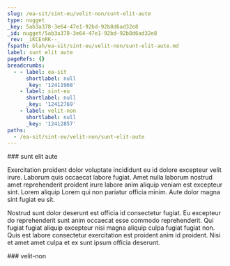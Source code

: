 ```yaml
---
slug: /ea-sit/sint-eu/velit-non/sunt-elit-aute
type: nugget
_key: 5ab3a378-3e64-47e1-92bd-92b8d6ad32e8
_id: nugget/5ab3a378-3e64-47e1-92bd-92b8d6ad32e8
_rev: _iKCEnRK--_
fspath: blah/ea-sit/sint-eu/velit-non/sunt-elit-aute.md
label: sunt elit aute
pageRefs: {}
breadcrumbs:
  - - label: ea-sit
      shortlabel: null
      _key: '12411968'
    - label: sint-eu
      shortlabel: null
      _key: '12412769'
    - label: velit-non
      shortlabel: null
      _key: '12412857'
paths:
  - /ea-sit/sint-eu/velit-non/sunt-elit-aute
---
```


<NuggetArea>
<Nugget slug="/ea-sit/sint-eu/velit-non/sunt-elit-aute" type="nugget" _key="5ab3a378-3e64-47e1-92bd-92b8d6ad32e8" _id="nugget/5ab3a378-3e64-47e1-92bd-92b8d6ad32e8" _rev="_iKCEnRK--_" fspath="blah/ea-sit/sint-eu/velit-non/sunt-elit-aute.md" label="sunt elit aute" paths="/ea-sit/sint-eu/velit-non/sunt-elit-aute">
<NuggetBody>
### sunt elit aute

Exercitation proident dolor voluptate incididunt eu id dolore excepteur velit irure. Laborum quis occaecat labore fugiat. Amet nulla laborum nostrud amet reprehenderit proident irure labore anim aliquip veniam est excepteur sint. Lorem aliquip Lorem qui non pariatur officia minim. Aute dolor magna sint fugiat eu sit.

Nostrud sunt dolor deserunt est officia id consectetur fugiat. Eu excepteur do reprehenderit sunt anim occaecat esse commodo reprehenderit. Qui fugiat fugiat aliquip excepteur nisi magna aliquip culpa fugiat fugiat non. Quis est labore consectetur exercitation est proident anim id proident. Nisi et amet amet culpa et ex sunt ipsum officia deserunt.

</NuggetBody>
<Breadcrumbs>
<Crumbs>
<Crumb _key="12411968" label="ea-sit" /><Crumb _key="12412769" label="sint-eu" /><Crumb _key="12412857" label="velit-non" />
</Crumbs>
</Breadcrumbs>
</Nugget>

<NuggetsInbound>
</NuggetsInbound>
<NuggetsOutbound>
</NuggetsOutbound>
</NuggetArea>
<PassagesInbound>
<Passage direction="inbound" type="passage" _key="12412857" _id="passage/12412857" _rev="_iKCEnRC--_" label="velit-non" passage="velit-non" fspath="blah/ea-sit/sint-eu/velit-non" paths="/ea-sit/sint-eu/velit-non" slug="/ea-sit/sint-eu/velit-non">
<NuggetBody>
### velit-non

</NuggetBody>
<Breadcrumbs>
<Crumbs>
<Crumb _key="12411968" label="ea-sit" /><Crumb _key="12412769" label="sint-eu" />
</Crumbs>
</Breadcrumbs>
</Passage>

</PassagesInbound>
<PassagesOutbound>
</PassagesOutbound>